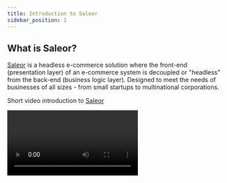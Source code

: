 ```yaml
---
title: Introduction to Saleor
sidebar_position: 1
---
```



## What is Saleor?

[Saleor](https://saleor.io) is a headless e-commerce solution where the front-end (presentation layer) of an e-commerce system is decoupled or "headless" from the back-end (business logic layer). Designed to meet the needs of businesses of all sizes - from small startups to multinational corporations.

Short video introduction to [Saleor](https://saleor.io)

<Video src="https://www.youtube.com/embed/6XCpeP73qtA" />

<CardGrid>

[**Saleor Cloud** Get productive quickly with a free developer Saleor Cloud plan.](https://saleor.io/pricing/)

[**Saleor Platform** Run Saleor locally with ease.](https://github.com/saleor/saleor-platform)

[**Integrations** See what Saleor integrates with.](https://saleor.io/integrations/)

[**Examples** Explore frontend examples for Saleor](https://github.com/saleor/examples)

</CardGrid>
